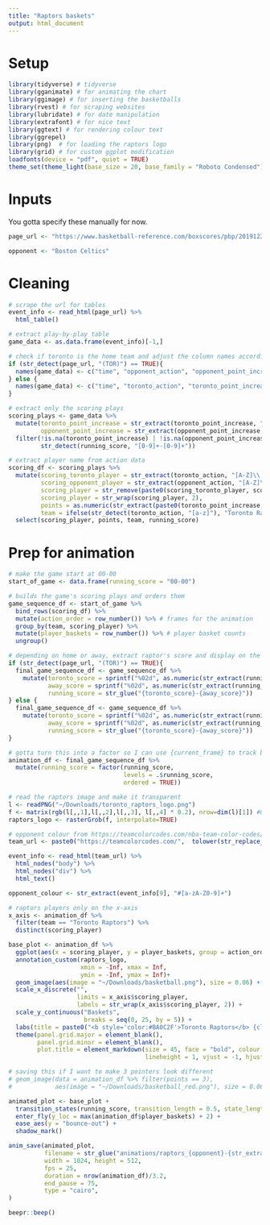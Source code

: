 ```yaml
---
title: "Raptors baskets"
output: html_document
---
```


# Setup

```r
library(tidyverse) # tidyverse
library(gganimate) # for animating the chart
library(ggimage) # for inserting the basketballs
library(rvest) # for scraping websites
library(lubridate) # for date manipulation
library(extrafont) # for nice text
library(ggtext) # for rendering colour text
library(ggrepel) 
library(png)  # for loading the raptors logo
library(grid) # for custom ggplot modification
loadfonts(device = "pdf", quiet = TRUE)
theme_set(theme_light(base_size = 20, base_family = "Roboto Condensed"))
```

# Inputs

You gotta specify these manually for now.

```r
page_url <- "https://www.basketball-reference.com/boxscores/pbp/201912250TOR.html"
```

```r
opponent <- "Boston Celtics"
```

# Cleaning 

```r
# scrape the url for tables
event_info <- read_html(page_url) %>%
  html_table()

# extract play-by-play table
game_data <- as.data.frame(event_info)[-1,]

# check if toronto is the home team and adjust the column names accordingly
if (str_detect(page_url, "(TOR)") == TRUE){
  names(game_data) <- c("time", "opponent_action", "opponent_point_increase", "running_score", "toronto_point_increase", "toronto_action")
} else {
  names(game_data) <- c("time", "toronto_action", "toronto_point_increase", "running_score", "opponent_point_increase", "opponent_action")
}
```

```r
# extract only the scoring plays
scoring_plays <- game_data %>%
  mutate(toronto_point_increase = str_extract(toronto_point_increase, "[0-9]"),
         opponent_point_increase = str_extract(opponent_point_increase, "[0-9]")) %>%
  filter(!is.na(toronto_point_increase) | !is.na(opponent_point_increase),
         str_detect(running_score, "[0-9]+-[0-9]+"))
```

```r
# extract player name from action data 
scoring_df <- scoring_plays %>%
  mutate(scoring_toronto_player = str_extract(toronto_action, "[A-Z]\\. [A-Za-z-]+"),
         scoring_opponent_player = str_extract(opponent_action, "[A-Z]\\. [A-Za-z-]+"),
         scoring_player = str_remove(paste0(scoring_toronto_player, scoring_opponent_player), "(NA)"),
         scoring_player = str_wrap(scoring_player, 2),
         points = as.numeric(str_extract(paste0(toronto_point_increase, opponent_point_increase), "[0-9]")),
         team = ifelse(str_detect(toronto_action, "[a-z]"), "Toronto Raptors", opponent)) %>%
  select(scoring_player, points, team, running_score) 
```

# Prep for animation

```r
# make the game start at 00-00
start_of_game <- data.frame(running_score = "00-00") 

# builds the game's scoring plays and orders them
game_sequence_df <- start_of_game %>%
  bind_rows(scoring_df) %>%
  mutate(action_order = row_number()) %>% # frames for the animation
  group_by(team, scoring_player) %>%
  mutate(player_baskets = row_number()) %>% # player basket counts
  ungroup() 
```

```r
# depending on home or away, extract raptor's score and display on the left side of title
if (str_detect(page_url, "(TOR)") == TRUE){
  final_game_sequence_df <- game_sequence_df %>%  
    mutate(toronto_score = sprintf("%02d", as.numeric(str_extract(running_score, "[0-9]+$"))),
           away_score = sprintf("%02d", as.numeric(str_extract(running_score, "^[0-9]+") )),
           running_score = str_glue("{toronto_score}-{away_score}"))
} else {
  final_game_sequence_df <- game_sequence_df %>%  
    mutate(toronto_score = sprintf("%02d", as.numeric(str_extract(running_score, "^[0-9]+") )),
           away_score = sprintf("%02d", as.numeric(str_extract(running_score, "[0-9]+$") )),
           running_score = str_glue("{toronto_score}-{away_score}"))
}
```

```r
# gotta turn this into a factor so I can use {current_frame} to track boxscore
animation_df <- final_game_sequence_df %>%
  mutate(running_score = factor(running_score, 
                                levels = .$running_score,
                                ordered = TRUE))
```

```r
# read the raptors image and make it transparent
l <- readPNG("~/Downloads/toronto_raptors_logo.png")
f <- matrix(rgb(l[,,1],l[,,2],l[,,3], l[,,4] * 0.2), nrow=dim(l)[1]) #0.2 is alpha
raptors_logo <- rasterGrob(f, interpolate=TRUE)
```

```r
# opponent colour from https://teamcolorcodes.com/nba-team-color-codes/
team_url <- paste0("https://teamcolorcodes.com/",  tolower(str_replace_all(opponent, " ", "-")), "-color-codes/")

event_info <- read_html(team_url) %>%
  html_nodes("body") %>%
  html_nodes("div") %>%
  html_text() 

opponent_colour <- str_extract(event_info[9], "#[a-zA-Z0-9]+")
```

```r
# raptors players only on the x-axis
x_axis <- animation_df %>% 
  filter(team == "Toronto Raptors") %>% 
  distinct(scoring_player)
```

```r
base_plot <- animation_df %>%
  ggplot(aes(x = scoring_player, y = player_baskets, group = action_order)) +
  annotation_custom(raptors_logo, 
                    xmin = -Inf, xmax = Inf, 
                    ymin = -Inf, ymax = Inf)+
  geom_image(aes(image = "~/Downloads/basketball.png"), size = 0.06) +
  scale_x_discrete("",
                   limits = x_axis$scoring_player, 
                   labels = str_wrap(x_axis$scoring_player, 2)) +
  scale_y_continuous("Baskets",
                     breaks = seq(0, 25, by = 5)) + 
  labs(title = paste0("<b style='color:#BA0C2F'>Toronto Raptors</b> {closest_state} <b style='color:", opponent_colour, "'>", opponent, "</b>")) +
  theme(panel.grid.major = element_blank(),
        panel.grid.minor = element_blank(),
        plot.title = element_markdown(size = 45, face = "bold", colour = "#000000",
                                      lineheight = 1, vjust = -1, hjust = 0.56))

# saving this if I want to make 3 pointers look different
# geom_image(data = animation_df %>% filter(points == 3), 
#            aes(image = "~/Downloads/basketball_red.png"), size = 0.06)
```

```r
animated_plot <- base_plot +
  transition_states(running_score, transition_length = 0.5, state_length = 0.1, wrap = FALSE) +
  enter_fly(y_loc = max(animation_df$player_baskets) + 2) +
  ease_aes(y = "bounce-out") + 
  shadow_mark()
```

```r
anim_save(animated_plot,
          filename = str_glue("animations/raptors_{opponent}-{str_extract(page_url, '[0-9]+')}.gif"), 
          width = 1024, height = 512,
          fps = 25, 
          duration = nrow(animation_df)/3.2, 
          end_pause = 75,
          type = "cairo", 
)

beepr::beep()
```

